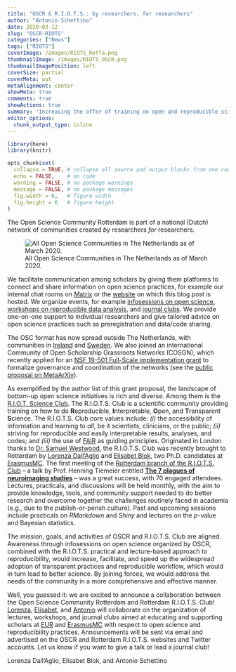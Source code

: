 ```yaml
---
title: "OSCR & R.I.O.T.S.: by researchers, for researchers"
author: "Antonio Schettino"
date: 2020-03-12
slug: "OSCR-RIOTS"
categories: ["News"]
tags: ["RIOTS"]
coverImage: /images/RIOTS_Roffa.png
thumbnailImage: /images/RIOTS_OSCR.png
thumbnailImagePosition: left
coverSize: partial
coverMeta: out
metaAlignment: center
showMeta: true
comments: true
showActions: true
summary: "Increasing the offer of training on open and reproducible science at EUR and ErasmusMC"
editor_options: 
  chunk_output_type: inline
---
```


```r

library(here)
library(knitr)

opts_chunk$set(
  collapse = TRUE, # collapse all source and output blocks from one code chunk into a single block
  echo = FALSE,    # no code
  warning = FALSE, # no package warnings
  message = FALSE, # no package messages
  fig.width = 6,   # figure width
  fig.height = 6   # figure height
)

```

The Open Science Community Rotterdam is part of a national (Dutch) network of communities created *by* researchers *for* researchers.

![All Open Science Communities in The Netherlands as of March 2020.](/post/OSCR-RIOTS_files/OSC-NL.png)

We facilitate communication among scholars by giving them platforms to connect and share information on open science practices, for example our internal chat rooms on [Matrix](https://matrix.to/#/+osc-rotterdam:matrix.org) or the [website](https://www.openscience-rotterdam.com/home/) on which this blog post is hosted. We organize events, for example [infosessions on open science](https://osf.io/2zuas/), [workshops on reproducible data analysis](https://osf.io/tgqfe/), and [journal clubs](https://www.openscience-rotterdam.com/2019/10/oscr-reproducibilitea/). We provide one-on-one support to individual researchers and give tailored advice on open science practices such as preregistration and data/code sharing.

The OSC format has now spread outside The Netherlands, with communities in [Ireland](http://www.osc-galway.ie/) and [Sweden](https://opensciencesweden.org/). We also joined an international Community of Open Scholarship Grassroots Networks (COSGN), which recently applied for an [NSF 19-501 Full-Scale implementation grant](https://www.nsf.gov/pubs/2019/nsf19501/nsf19501.htm) to formalize governance and coordination of the networks (see the [public proposal on MetaArXiv](https://osf.io/preprints/metaarxiv/d7mwk/)).

As exemplified by the author list of this grant proposal, the landscape of bottom-up open science initiatives is rich and diverse. Among them is the [R.I.O.T. Science Club](https://www.kcl.ac.uk/events/series/riot-science-club). The R.I.O.T.S. Club is a scientific community providing training on how to do **R**eproducible, **I**nterpretable, **O**pen, and **T**ransparent **S**cience. The R.I.O.T.S. Club core values include: *(i)* the accessibility of information and learning to *all*, be it scientists, clinicians, or the public; *(ii)* striving for reproducible and easily interpretable results, analyses, and codes; and *(iii)* the use of [FAIR](https://www.go-fair.org/fair-principles/) as guiding principles. Originated in London thanks to [Dr. Samuel Westwood](https://www.kcl.ac.uk/people/dr-samuel-westwood), the R.I.O.T.S. Club was recently brought to Rotterdam by [Lorenza Dall'Aglio](https://www.openscience-rotterdam.com/2020/02/dallaglio/) and [Elisabet Blok](https://www.openscience-rotterdam.com/2020/02/blok/), two Ph.D. candidates at [ErasmusMC](https://www.erasmusmc.nl/en). The first meeting of the [Rotterdam branch of the R.I.O.T.S. Club](https://rdam-riot-science-club.github.io/) -- a talk by Prof. Henning Tiemeier entitled [**The 7 plagues of neuroimaging studies**](https://www.youtube.com/watch?v=es9gwWfLEKk) -- was a great success, with 70 engaged attendees. Lectures, practicals, and discussions will be held monthly, with the aim to provide knowledge, tools, and community support needed to do better research and overcome together the challenges routinely faced in academia (e.g., due to the publish-or-perish culture). Past and upcoming sessions include practicals on *RMarkdown* and *Shiny* and lectures on the *p*-value and Bayesian statistics.

The mission, goals, and activities of OSCR and R.I.O.T.S. Club are aligned. Awareness through infosessions on open science organized by OSCR, combined with the R.I.O.T.S. practical and lecture-based approach to reproducibility, would increase, facilitate, and speed up the widespread adoption of transparent practices and reproducible workflow, which would in turn lead to better science. By joining forces, we would address the needs of the community in a more comprehensive and effective manner.

Well, you guessed it: we are excited to announce a collaboration between the Open Science Community Rotterdam and Rotterdam R.I.O.T.S. Club! [Lorenza](https://www.openscience-rotterdam.com/2020/02/dallaglio/), [Elisabet](https://www.openscience-rotterdam.com/2020/02/blok/), and [Antonio](https://www.openscience-rotterdam.com/2019/04/schettino/) will collaborate on the organization of lectures, workshops, and journal clubs aimed at educating and supporting scholars at [EUR](https://www.eur.nl/en) and [ErasmusMC](https://www.erasmusmc.nl/en) with respect to open science and reproducibility practices. Announcements will be sent via email and advertised on the OSCR and Rotterdam R.I.O.T.S. websites and Twitter accounts. Let us know if you want to give a talk or lead a journal club!

Lorenza Dall'Aglio, Elisabet Blok, and Antonio Schettino


